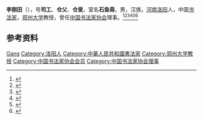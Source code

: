 '''李刚田'''（{{bd|1946年|3月|}}），号'''司工'''、'''仓父'''、'''仓叟'''，室名'''石鱼斋'''，男，汉族，[[河南|河南]][[洛阳|洛阳]]人，中国[[书法家|书法家]]，[[郑州大学|郑州大学]]教授，曾任[[中国书法家协会|中国书法家协会]]理事。<ref>{{Cite book|title=中国当代文化艺术名人大辞典|author=刘波主编|publisher=国际文化出版公司|year=1993|isbn=9787800493898|location=北京|pages=}}</ref><ref>{{Cite book|title=中国当代文艺名人辞典|author=谷向阳, 王庆新主编|publisher=学苑出版社|year=1994|isbn=|location=北京|pages=}}</ref><ref>{{Cite book|title=中国当代青年名人大辞典 • 二 文学艺术卷|author=褚德新主编; 周浙平, 侯云章副主编|publisher=黑龙江人民出版社|year=1993|isbn=|location=哈尔滨|pages=}}</ref><ref>{{Cite book|title=中国当代书法家辞典|author=金通达主编|publisher=浙江人民出版社|year=2001|isbn=|location=杭州|pages=}}</ref><ref>{{Cite book|title=中国当代篆刻家辞典|author=金通达主编|publisher=浙江人民出版社|year=1997|isbn=|location=杭州|pages=}}</ref><ref>{{Cite web|title=李刚田|url=http://www5.zzu.edu.cn/shufa/szdw/lgt.htm|accessdate=2020-11-15|work=郑州大学书法学院|archive-date=2020-11-16|archive-url=https://web.archive.org/web/20201116173702/http://www5.zzu.edu.cn/shufa/szdw/lgt.htm|dead-url=no}}</ref>

== 参考资料 ==
{{reflist}}

{{中国人物小作品}}
{{Navboxes 
| title  = 李刚田在[[中国书法家协会|中国书法家协会]]的职务
| list1  =
{{中国书法家协会第二届理事会}}
{{中国书法家协会第三届理事会}}
{{中国书法家协会第四届理事会}}
{{中国书法家协会第五届理事会}}
{{中国书法家协会第六届理事会}}
}}

{{Authority control}}
{{DEFAULTSORT:Li李}}
[[Category:李姓|Gang]]
[[Category:洛阳人|Category:洛阳人]]
[[Category:中華人民共和國書法家|Category:中華人民共和國書法家]]
[[Category:郑州大学教授|Category:郑州大学教授]]
[[Category:中国书法家协会会员|Category:中国书法家协会会员]]
[[Category:中国书法家协会理事|Category:中国书法家协会理事]]